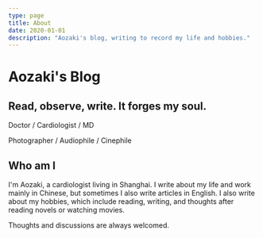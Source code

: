 ```yaml
---
type: page
title: About
date: 2020-01-01
description: "Aozaki's blog, writing to record my life and hobbies."
---
```



<Head>
  <title>Aozaki's Blog</title>
</Head>

# Aozaki's Blog

<h2>Read, observe, write. It forges my soul.</h2>

Doctor / Cardiologist / MD

Photographer / Audiophile / Cinephile

<h2>Who am I</h2>

I'm Aozaki, a cardiologist living in Shanghai. I write about my life and work mainly in Chinese, but sometimes I also write articles in English. I also write about my hobbies, which include reading, writing, and thoughts after reading novels or watching movies.

Thoughts and discussions are always welcomed.
